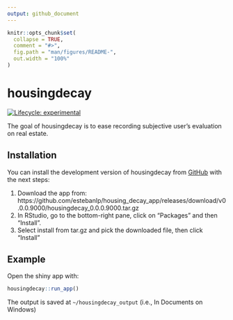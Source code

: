 ```yaml
---
output: github_document
---
```


<!-- README.md is generated from README.Rmd. Please edit that file -->

```r
knitr::opts_chunk$set(
  collapse = TRUE,
  comment = "#>",
  fig.path = "man/figures/README-",
  out.width = "100%"
)
```

# housingdecay

<!-- badges: start -->
[![Lifecycle: experimental](https://img.shields.io/badge/lifecycle-experimental-orange.svg)](https://lifecycle.r-lib.org/articles/stages.html#experimental)
<!-- badges: end -->

The goal of housingdecay is to ease recording subjective user's evaluation on real estate.

## Installation

You can install the development version of housingdecay from [GitHub](https://github.com/) with the next steps:

1. Download the app from: https://github.com/estebanlp/housing_decay_app/releases/download/v0.0.0.9000/housingdecay_0.0.0.9000.tar.gz
2. In RStudio, go to the bottom-right pane, click on "Packages" and then "Install".
3. Select install from tar.gz and pick the downloaded file, then click "Install"

## Example

Open the shiny app with:

```r
housingdecay::run_app()
```

The output is saved at `~/housingdecay_output` (i.e., In Documents on Windows)
